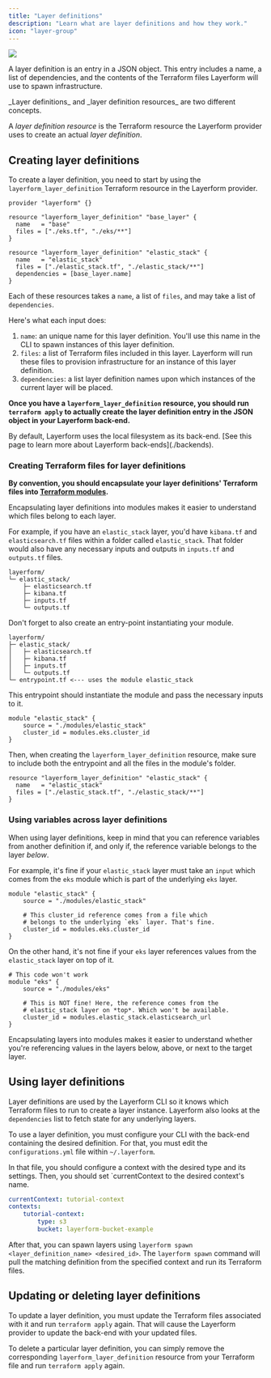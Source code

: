 ```yaml
---
title: "Layer definitions"
description: "Learn what are layer definitions and how they work."
icon: "layer-group"
---
```


<div className="flex justify-center items-center">
    <img src="../images/bear-spawn.png" className="w-96" />
</div>

A layer definition is an entry in a JSON object. This entry includes a name, a list of dependencies, and the contents of the Terraform files Layerform will use to spawn infrastructure.

<Note>
_Layer definitions_ and _layer definition resources_ are two different concepts.

A _layer definition resource_ is the Terraform resource the Layerform provider uses to create an actual _layer definition_.

</Note>

## Creating layer definitions

To create a layer definition, you need to start by using the `layerform_layer_definition` Terraform resource in the Layerform provider.

```hcl
provider "layerform" {}

resource "layerform_layer_definition" "base_layer" {
  name   = "base"
  files = ["./eks.tf", "./eks/**"]
}

resource "layerform_layer_definition" "elastic_stack" {
  name   = "elastic_stack"
  files = ["./elastic_stack.tf", "./elastic_stack/**"]
  dependencies = [base_layer.name]
}
```

Each of these resources takes a `name`, a list of `files`, and may take a list of `dependencies`.

Here's what each input does:

1. `name`: an unique name for this layer definition. You'll use this name in the CLI to spawn instances of this layer definition.
2. `files`: a list of Terraform files included in this layer. Layerform will run these files to provision infrastructure for an instance of this layer definition.
3. `dependencies`: a list layer definition names upon which instances of the current layer will be placed.

**Once you have a `layerform_layer_definition` resource, you should run `terraform apply` to actually create the layer definition entry in the JSON object in your Layerform back-end.**

<Note>
    By default, Layerform uses the local filesystem as its back-end. [See this
    page to learn more about Layerform back-ends](./backends).
</Note>

### Creating Terraform files for layer definitions

**By convention, you should encapsulate your layer definitions' Terraform files into [Terraform modules](https://developer.hashicorp.com/terraform/language/modules).**

Encapsulating layer definitions into modules makes it easier to understand which files belong to each layer.

For example, if you have an `elastic_stack` layer, you'd have `kibana.tf` and `elasticsearch.tf` files within a folder called `elastic_stack`. That folder would also have any necessary inputs and outputs in `inputs.tf` and `outputs.tf` files.

```
layerform/
└─ elastic_stack/
    ├─ elasticsearch.tf
    ├─ kibana.tf
    ├─ inputs.tf
    └─ outputs.tf
```

Don't forget to also create an entry-point instantiating your module.

```
layerform/
├─ elastic_stack/
│   ├─ elasticsearch.tf
│   ├─ kibana.tf
│   ├─ inputs.tf
│   └─ outputs.tf
└─ entrypoint.tf <--- uses the module elastic_stack
```

This entrypoint should instantiate the module and pass the necessary inputs to it.

```hcl
module "elastic_stack" {
    source = "./modules/elastic_stack"
    cluster_id = modules.eks.cluster_id
}
```

Then, when creating the `layerform_layer_definition` resource, make sure to include both the entrypoint and all the files in the module's folder.

```hcl
resource "layerform_layer_definition" "elastic_stack" {
  name   = "elastic_stack"
  files = ["./elastic_stack.tf", "./elastic_stack/**"]
}
```

### Using variables across layer definitions

When using layer definitions, keep in mind that you can reference variables from another definition if, and only if, the reference variable belongs to the layer _below_.

For example, it's fine if your `elastic_stack` layer must take an `input` which comes from the `eks` module which is part of the underlying `eks` layer.

```hcl
module "elastic_stack" {
    source = "./modules/elastic_stack"

    # This cluster_id reference comes from a file which
    # belongs to the underlying `eks` layer. That's fine.
    cluster_id = modules.eks.cluster_id
}
```

On the other hand, it's not fine if your `eks` layer references values from the `elastic_stack` layer on top of it.

```hcl
# This code won't work
module "eks" {
    source = "./modules/eks"

    # This is NOT fine! Here, the reference comes from the
    # elastic_stack layer on *top*. Which won't be available.
    cluster_id = modules.elastic_stack.elasticsearch_url
}
```

<Tip>
    Encapsulating layers into modules makes it easier to understand whether
    you're referencing values in the layers below, above, or next to the target
    layer.
</Tip>

## Using layer definitions

Layer definitions are used by the Layerform CLI so it knows which Terraform files to run to create a layer instance. Layerform also looks at the `dependencies` list to fetch state for any underlying layers.

To use a layer definition, you must configure your CLI with the back-end containing the desired definition. For that, you must edit the `configurations.yml` file within `~/.layerform`.

In that file, you should configure a context with the desired type and its settings. Then, you should set `currentContext to the desired context's name.

```yaml
currentContext: tutorial-context
contexts:
    tutorial-context:
        type: s3
        bucket: layerform-bucket-example
```

After that, you can spawn layers using `layerform spawn <layer_definition_name> <desired_id>`. The `layerform spawn` command will pull the matching definition from the specified context and run its Terraform files.

## Updating or deleting layer definitions

To update a layer definition, you must update the Terraform files associated with it and run `terraform apply` again. That will cause the Layerform provider to update the back-end with your updated files.

To delete a particular layer definition, you can simply remove the corresponding `layerform_layer_definition` resource from your Terraform file and run `terraform apply` again.
